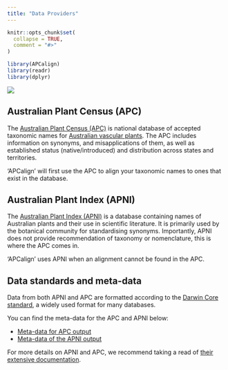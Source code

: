 ```yaml
---
title: "Data Providers"
---
```


```r
knitr::opts_chunk$set(
  collapse = TRUE,
  comment = "#>"
)

library(APCalign)
library(readr)
library(dplyr)

```

![](data_providers.png)

## Australian Plant Census (APC)

The [Australian Plant Census (APC)](https://biodiversity.org.au/nsl/services/search/taxonomy) is national database of accepted taxonomic names for [Australian vascular plants](https://bie.ala.org.au/species/NZOR-6-33408). The APC includes information on synonyms, and misapplications of them, as well as established status (native/introduced) and distribution across states and territories. 

'APCalign' will first use the APC to align your taxonomic names to ones that exist in the database.

## Australian Plant Index (APNI)

The [Australian Plant Index (APNI)](https://www.anbg.gov.au/apni/) is a database containing names of Australian plants and their use in scientific literature. It is primarily used by the botanical community for standardising synonyms. Importantly, APNI does not provide recommendation of taxonomy or nomenclature, this is where the APC comes in. 

'APCalign' uses APNI when an alignment cannot be found in the APC.

## Data standards and meta-data
Data from both APNI and APC are formatted according to the [Darwin Core standard](https://dwc.tdwg.org/terms/), a widely used format for many databases. 

You can find the meta-data for the APC and APNI below: 

- [Meta-data for APC output](https://ibis-cloud.atlassian.net/wiki/spaces/NP/pages/1154383943/NSL+Taxon+export+format)
- [Meta-data  of the APNI output](https://ibis-cloud.atlassian.net/wiki/spaces/NP/pages/1154383919/NSL+Name+export+format)

For more details on APNI and APC, we recommend taking a read of [their extensive documentation](https://ibis-cloud.atlassian.net/wiki/spaces/NP/pages/1380483087/NSL+API+Documentation#1.-Introduction).



